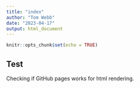 ```yaml
---
title: "index"
author: "Tom Webb"
date: "2023-04-17"
output: html_document
---
```


```r
knitr::opts_chunk$set(echo = TRUE)
```

## Test

Checking if GitHub pages works for html rendering.